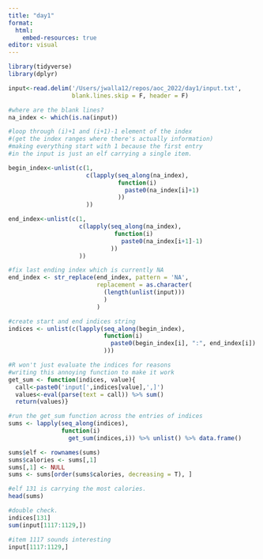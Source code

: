 ```yaml
---
title: "day1"
format:
  html:
    embed-resources: true
editor: visual
---
```


```r
library(tidyverse)
library(dplyr)

input<-read.delim('/Users/jwalla12/repos/aoc_2022/day1/input.txt', 
                  blank.lines.skip = F, header = F) 

#where are the blank lines?
na_index <- which(is.na(input))

#loop through (i)+1 and (i+1)-1 element of the index 
#(get the index ranges where there's actually information)
#making everything start with 1 because the first entry 
#in the input is just an elf carrying a single item.

begin_index<-unlist(c(1, 
                      c(lapply(seq_along(na_index), 
                               function(i) 
                                 paste0(na_index[i]+1)
                               ))
                      ))

end_index<-unlist(c(1, 
                    c(lapply(seq_along(na_index), 
                              function(i) 
                                paste0(na_index[i+1]-1)
                             ))
                    ))

#fix last ending index which is currently NA
end_index <- str_replace(end_index, pattern = 'NA', 
                         replacement = as.character(
                           (length(unlist(input)))
                           )
                         )

#create start and end indices string
indices <- unlist(c(lapply(seq_along(begin_index), 
                           function(i) 
                             paste0(begin_index[i], ":", end_index[i])
                           )))

#R won't just evaluate the indices for reasons
#writing this annoying function to make it work
get_sum <- function(indices, value){
  call<-paste0('input[',indices[value],',]')
  values<-eval(parse(text = call)) %>% sum()
  return(values)}

#run the get_sum function across the entries of indices
sums <- lapply(seq_along(indices), 
               function(i) 
                 get_sum(indices,i)) %>% unlist() %>% data.frame()

sums$elf <- rownames(sums)
sums$calories <- sums[,1]
sums[,1] <- NULL
sums <- sums[order(sums$calories, decreasing = T), ]   

#elf 131 is carrying the most calories.
head(sums)

#double check.
indices[131]
sum(input[1117:1129,])

#item 1117 sounds interesting
input[1117:1129,]
```
